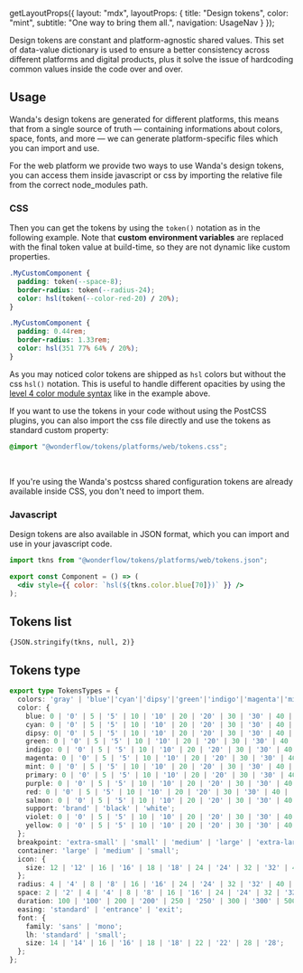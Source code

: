 
  getLayoutProps({
    layout: "mdx",
    layoutProps: {
      title: "Design tokens",
      color: "mint",
      subtitle: "One way to bring them all.",
      navigation: UsageNav
    }
  });

Design tokens are constant and platform-agnostic shared values. This set of data-value dictionary is used to ensure a better consistency across different platforms and digital products, plus it solve the issue of hardcoding common values inside the code over and over.

## Usage

Wanda's design tokens are generated for different platforms, this means that from a single source of truth — containing informations about colors, space, fonts, and more — we can generate platform-specific files which you can import and use.

For the web platform we provide two ways to use Wanda's design tokens, you can access them inside javascript or css by importing the relative file from the correct node_modules path.

### CSS

Then you can get the tokens by using the `token()` notation as in the following example. Note that **custom environment variables** are replaced with the final token value at build-time, so they are not dynamic like custom properties.

<Tab defaultValue="source" dimension="big">
  <TabPanel icon="layer-group" label="Source" value="source">

```css hideCopy
.MyCustomComponent {
  padding: token(--space-8);
  border-radius: token(--radius-24);
  color: hsl(token(--color-red-20) / 20%);
}
```

  </TabPanel>
  <TabPanel icon="arrow-right" label="Output" value="output">

```css hideCopy
.MyCustomComponent {
  padding: 0.44rem;
  border-radius: 1.33rem;
  color: hsl(351 77% 64% / 20%);
}
```

  </TabPanel>
</Tab>

As you may noticed color tokens are shipped as `hsl` colors but without the css `hsl()` notation. This is useful to handle different opacities by using the [level 4 color module syntax](https://www.w3.org/TR/css-color-4/#the-hsl-notation) like in the example above.

If you want to use the tokens in your code without using the PostCSS plugins, you can also import the css file directly and use the tokens as standard custom property:

```css
@import "@wonderflow/tokens/platforms/web/tokens.css";
```

<br />

<Snackbar kind="positive" title="About css tokens">If you're using the Wanda's postcss shared configuration tokens are already available inside CSS, you don't need to import them.</Snackbar>

### Javascript

Design tokens are also available in JSON format, which you can import and use in your javascript code.

```jsx
import tkns from "@wonderflow/tokens/platforms/web/tokens.json";

export const Component = () => (
  <div style={{ color: `hsl(${tkns.color.blue[70]})` }} />
);
```

## Tokens list

<Code language="json">{JSON.stringify(tkns, null, 2)}</Code>

## Tokens type

```ts
export type TokensTypes = {
  colors: 'gray' | 'blue'|'cyan'|'dipsy'|'green'|'indigo'|'magenta'|'mint'|'purple'|'red'|'salmon'|'support'|'violet'|'yellow';
  color: {
    blue: 0 | '0' | 5 | '5' | 10 | '10' | 20 | '20' | 30 | '30' | 40 | '40' | 50 | '50' | 60 | '60' | 70 | '70' | 80 | '80' | 90 | '90' | 100 | '100';
    cyan: 0 | '0' | 5 | '5' | 10 | '10' | 20 | '20' | 30 | '30' | 40 | '40' | 50 | '50' | 60 | '60' | 70 | '70' | 80 | '80' | 90 | '90' | 100 | '100';
    dipsy: 0| '0' | 5 | '5' | 10 | '10' | 20 | '20' | 30 | '30' | 40 | '40' | 50 | '50' | 60 | '60' | 70 | '70' | 80 | '80' | 90 | '90' | 100 | '100';
    green: 0 | '0' | 5 | '5' | 10 | '10' | 20 | '20' | 30 | '30' | 40 | '40' | 50 | '50' | 60 | '60' | 70 | '70' | 80 | '80' | 90 | '90' | 100 | '100';
    indigo: 0 | '0' | 5 | '5' | 10 | '10' | 20 | '20' | 30 | '30' | 40 | '40' | 50 | '50' | 60 | '60' | 70 | '70' | 80 | '80' | 90 | '90' | 100 | '100';
    magenta: 0 | '0' | 5 | '5' | 10 | '10' | 20 | '20' | 30 | '30' | 40 | '40' | 50 | '50' | 60 | '60' | 70 | '70' | 80 | '80' | 90 | '90' | 100 | '100';
    mint: 0 | '0' | 5 | '5' | 10 | '10' | 20 | '20' | 30 | '30' | 40 | '40' | 50 | '50' | 60 | '60' | 70 | '70' | 80 | '80' | 90 | '90' | 100 | '100';
    primary: 0 | '0' | 5 | '5' | 10 | '10' | 20 | '20' | 30 | '30' | 40 | '40' | 50 | '50' | 60 | '60' | 70 | '70' | 80 | '80' | 90 | '90' | 100 | '100';
    purple: 0 | '0' | 5 | '5' | 10 | '10' | 20 | '20' | 30 | '30' | 40 | '40' | 50 | '50' | 60 | '60' | 70 | '70' | 80 | '80' | 90 | '90' | 100 | '100';
    red: 0 | '0' | 5 | '5' | 10 | '10' | 20 | '20' | 30 | '30' | 40 | '40' | 50 | '50' | 60 | '60' | 70 | '70' | 80 | '80' | 90 | '90' | 100 | '100';
    salmon: 0 | '0' | 5 | '5' | 10 | '10' | 20 | '20' | 30 | '30' | 40 | '40' | 50 | '50' | 60 | '60' | 70 | '70' | 80 | '80' | 90 | '90' | 100 | '100';
    support: 'brand' | 'black' | 'white';
    violet: 0 | '0' | 5 | '5' | 10 | '10' | 20 | '20' | 30 | '30' | 40 | '40' | 50 | '50' | 60 | '60' | 70 | '70' | 80 | '80' | 90 | '90' | 100 | '100';
    yellow: 0 | '0' | 5 | '5' | 10 | '10' | 20 | '20' | 30 | '30' | 40 | '40' | 50 | '50' | 60 | '60' | 70 | '70' | 80 | '80' | 90 | '90' | 100 | '100';
  };
  breakpoint: 'extra-small' | 'small' | 'medium' | 'large' | 'extra-large';
  container: 'large' | 'medium' | 'small';
  icon: {
    size: 12 | '12' | 16 | '16' | 18 | '18' | 24 | '24' | 32 | '32' | 40 | '40' | 48 | '48' | 56 | '56';
  };
  radius: 4 | '4' | 8 | '8' | 16 | '16' | 24 | '24' | 32 | '32' | 40 | '40' | 48 | '48';
  space: 2 | '2' | 4 | '4' | 8 | '8' | 16 | '16' | 24 | '24' | 32 | '32' | 40 | '40' | 48 | '48' | 56 | '56' | 64 | '64' | 72 | '72' | 80 | '80' | 88 | '88' | 96 | '96' | 104 | '104' | 112 | '112' | 120 | '120' | 128 | '128' | 136 | '136' | 144 | '144' | 152 | '152' | 160 | '160' | 168 | '168' | 176 | '176' | 184 | '184' | 192 | '192' | 200 | '200';
  duration: 100 | '100' | 200 | '200' | 250 | '250' | 300 | '300' | 500 | '500' | 750 | '750' | 1000 | '1000';
  easing: 'standard' | 'entrance' | 'exit';
  font: {
    family: 'sans' | 'mono';
    lh: 'standard' | 'small';
    size: 14 | '14' | 16 | '16' | 18 | '18' | 22 | '22' | 28 | '28';
  };
};
```
